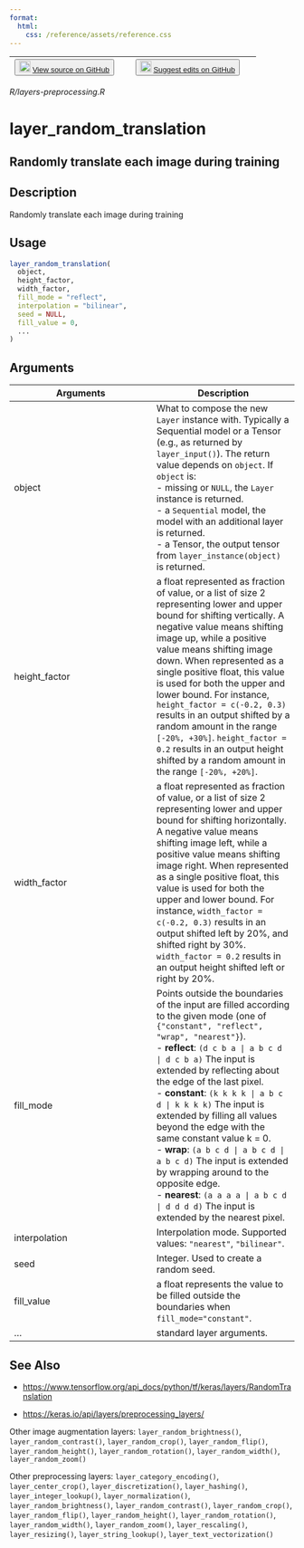 ```yaml
---
format:
  html:
    css: /reference/assets/reference.css
---
```


| <button class="button"> ![](/reference/assets/GitHub-Mark-32px.png){width="20"} [View source on GitHub](https://github.com/rstudio/keras//blob/main/R/layers-preprocessing.R) </button> | <button class="button"> ![](/reference/assets/GitHub-Mark-32px.png){width="20"} [Suggest edits on GitHub](https://github.com/rstudio/keras//edit/main/R/layers-preprocessing.R) </button> |
|:------------------------------:|:--------------------------------------:|

*R/layers-preprocessing.R*

# layer_random_translation

## Randomly translate each image during training

## Description
Randomly translate each image during training 


## Usage
```r
layer_random_translation( 
  object, 
  height_factor, 
  width_factor, 
  fill_mode = "reflect", 
  interpolation = "bilinear", 
  seed = NULL, 
  fill_value = 0, 
  ... 
) 
```

## Arguments
|Arguments|Description|
|---|---|
| object | What to compose the new `Layer` instance with. Typically a Sequential model or a Tensor (e.g., as returned by `layer_input()`). The return value depends on `object`. If `object` is: <br>- missing or `NULL`, the `Layer` instance is returned. <br>- a `Sequential` model, the model with an additional layer is returned. <br>- a Tensor, the output tensor from `layer_instance(object)` is returned.  |
| height_factor | a float represented as fraction of value, or a list of size 2 representing lower and upper bound for shifting vertically. A negative value means shifting image up, while a positive value means shifting image down. When represented as a single positive float, this value is used for both the upper and lower bound. For instance, `height_factor = c(-0.2, 0.3)`<br>results in an output shifted by a random amount in the range `[-20%, +30%]`. `height_factor = 0.2` results in an output height shifted by a random amount in the range `[-20%, +20%]`. |
| width_factor | a float represented as fraction of value, or a list of size 2 representing lower and upper bound for shifting horizontally. A negative value means shifting image left, while a positive value means shifting image right. When represented as a single positive float, this value is used for both the upper and lower bound. For instance, `width_factor = c(-0.2, 0.3)` results in an output shifted left by 20%, and shifted right by 30%. `width_factor = 0.2` results in an output height shifted left or right by 20%. |
| fill_mode | Points outside the boundaries of the input are filled according to the given mode (one of `{"constant", "reflect", "wrap", "nearest"}`). <br>- **reflect**: `(d c b a | a b c d | d c b a)` The input is extended by reflecting about the edge of the last pixel. <br>- **constant**: `(k k k k | a b c d | k k k k)` The input is extended by filling all values beyond the edge with the same constant value k = 0. <br>- **wrap**: `(a b c d | a b c d | a b c d)` The input is extended by wrapping around to the opposite edge. <br>- **nearest**: `(a a a a | a b c d | d d d d)` The input is extended by the nearest pixel.  |
| interpolation | Interpolation mode. Supported values: `"nearest"`, `"bilinear"`. |
| seed | Integer. Used to create a random seed. |
| fill_value | a float represents the value to be filled outside the boundaries when `fill_mode="constant"`. |
| ... | standard layer arguments. |






## See Also

- [https://www.tensorflow.org/api_docs/python/tf/keras/layers/RandomTranslation](https://www.tensorflow.org/api_docs/python/tf/keras/layers/RandomTranslation)

- [https://keras.io/api/layers/preprocessing_layers/](https://keras.io/api/layers/preprocessing_layers/)

Other image augmentation layers:  `layer_random_brightness()`, `layer_random_contrast()`, `layer_random_crop()`, `layer_random_flip()`, `layer_random_height()`, `layer_random_rotation()`, `layer_random_width()`, `layer_random_zoom()`

Other preprocessing layers:  `layer_category_encoding()`, `layer_center_crop()`, `layer_discretization()`, `layer_hashing()`, `layer_integer_lookup()`, `layer_normalization()`, `layer_random_brightness()`, `layer_random_contrast()`, `layer_random_crop()`, `layer_random_flip()`, `layer_random_height()`, `layer_random_rotation()`, `layer_random_width()`, `layer_random_zoom()`, `layer_rescaling()`, `layer_resizing()`, `layer_string_lookup()`, `layer_text_vectorization()`


